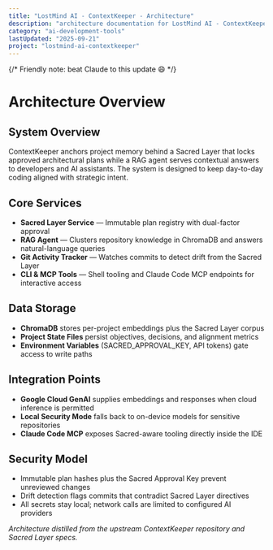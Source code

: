 ```yaml
---
title: "LostMind AI - ContextKeeper - Architecture"
description: "architecture documentation for LostMind AI - ContextKeeper"
category: "ai-development-tools"
lastUpdated: "2025-09-21"
project: "lostmind-ai-contextkeeper"
---
```


{/* Friendly note: beat Claude to this update 😄 */}

# Architecture Overview

## System Overview
ContextKeeper anchors project memory behind a Sacred Layer that locks approved architectural plans while a RAG agent serves contextual answers to developers and AI assistants. The system is designed to keep day-to-day coding aligned with strategic intent.

## Core Services
- **Sacred Layer Service** — Immutable plan registry with dual-factor approval
- **RAG Agent** — Clusters repository knowledge in ChromaDB and answers natural-language queries
- **Git Activity Tracker** — Watches commits to detect drift from the Sacred Layer
- **CLI & MCP Tools** — Shell tooling and Claude Code MCP endpoints for interactive access

## Data Storage
- **ChromaDB** stores per-project embeddings plus the Sacred Layer corpus
- **Project State Files** persist objectives, decisions, and alignment metrics
- **Environment Variables** (SACRED_APPROVAL_KEY, API tokens) gate access to write paths

## Integration Points
- **Google Cloud GenAI** supplies embeddings and responses when cloud inference is permitted
- **Local Security Mode** falls back to on-device models for sensitive repositories
- **Claude Code MCP** exposes Sacred-aware tooling directly inside the IDE

## Security Model
- Immutable plan hashes plus the Sacred Approval Key prevent unreviewed changes
- Drift detection flags commits that contradict Sacred Layer directives
- All secrets stay local; network calls are limited to configured AI providers

*Architecture distilled from the upstream ContextKeeper repository and Sacred Layer specs.*
